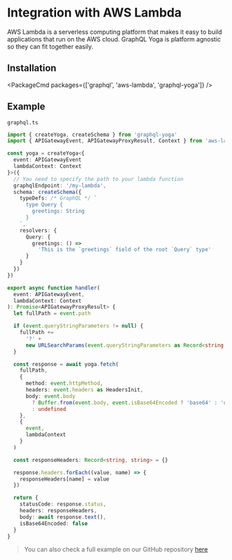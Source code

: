 
# Integration with AWS Lambda

AWS Lambda is a serverless computing platform that makes it easy to build applications that run on the AWS cloud. GraphQL Yoga is platform agnostic so they can fit together easily.

## Installation

<PackageCmd packages={['graphql', 'aws-lambda', 'graphql-yoga']} />

## Example

`graphql.ts`

```ts
import { createYoga, createSchema } from 'graphql-yoga'
import { APIGatewayEvent, APIGatewayProxyResult, Context } from 'aws-lambda'

const yoga = createYoga<{
  event: APIGatewayEvent
  lambdaContext: Context
}>({
  // You need to specify the path to your lambda function
  graphqlEndpoint: '/my-lambda',
  schema: createSchema({
    typeDefs: /* GraphQL */ `
      type Query {
        greetings: String
      }
    `,
    resolvers: {
      Query: {
        greetings: () =>
          'This is the `greetings` field of the root `Query` type'
      }
    }
  })
})

export async function handler(
  event: APIGatewayEvent,
  lambdaContext: Context
): Promise<APIGatewayProxyResult> {
  let fullPath = event.path

  if (event.queryStringParameters != null) {
    fullPath +=
      '?' +
      new URLSearchParams(event.queryStringParameters as Record<string, string>)
  }

  const response = await yoga.fetch(
    fullPath,
    {
      method: event.httpMethod,
      headers: event.headers as HeadersInit,
      body: event.body
        ? Buffer.from(event.body, event.isBase64Encoded ? 'base64' : 'utf8')
        : undefined
    },
    {
      event,
      lambdaContext
    }
  )

  const responseHeaders: Record<string, string> = {}

  response.headers.forEach((value, name) => {
    responseHeaders[name] = value
  })

  return {
    statusCode: response.status,
    headers: responseHeaders,
    body: await response.text(),
    isBase64Encoded: false
  }
}
```

> You can also check a full example on our GitHub repository [here](https://github.com/dotansimha/graphql-yoga/tree/v3/examples/aws-lambda)
